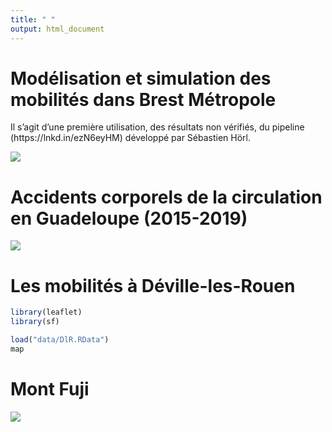```yaml
---
title: " "
output: html_document
---
```

# **Modélisation et simulation des mobilités dans Brest Métropole**

Il s'agit d'une première utilisation, des résultats non vérifiés, du pipeline (https://lnkd.in/ezN6eyHM) développé par Sébastien Hörl.

![](images/animation.gif)

# **Accidents corporels de la circulation en Guadeloupe (2015-2019)**
![](images/accidents.gif)

# **Les mobilités à Déville-les-Rouen**

```r
library(leaflet)
library(sf)

load("data/DlR.RData")
map
```

# **Mont Fuji**
![](images/fuji.gif)
